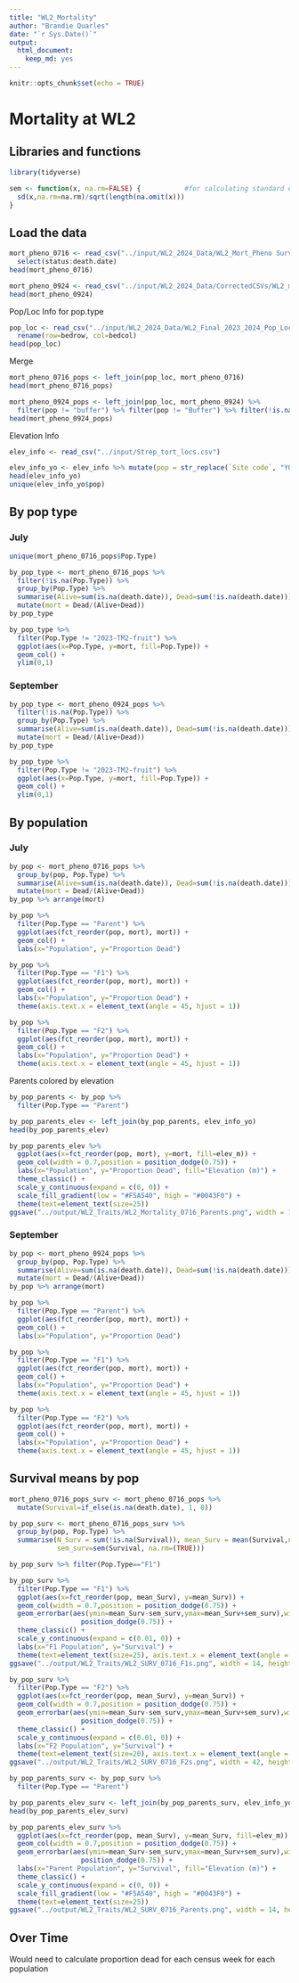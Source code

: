 ```yaml
---
title: "WL2_Mortality"
author: "Brandie Quarles"
date: "`r Sys.Date()`"
output: 
  html_document: 
    keep_md: yes
---
```


```r
knitr::opts_chunk$set(echo = TRUE)
```

# Mortality at WL2

## Libraries and functions
```r
library(tidyverse)

sem <- function(x, na.rm=FALSE) {           #for calculating standard error
  sd(x,na.rm=na.rm)/sqrt(length(na.omit(x)))
} 
```

## Load the data
```r
mort_pheno_0716 <- read_csv("../input/WL2_2024_Data/WL2_Mort_Pheno Survey_Order_Fixed_0716.csv") %>% 
  select(status:death.date)
head(mort_pheno_0716)

mort_pheno_0924 <- read_csv("../input/WL2_2024_Data/CorrectedCSVs/WL2_mort_pheno_20240924_corrected.csv")
head(mort_pheno_0924)
```

Pop/Loc Info for pop.type
```r
pop_loc <- read_csv("../input/WL2_2024_Data/WL2_Final_2023_2024_Pop_Loc_Info.csv") %>% 
  rename(row=bedrow, col=bedcol)
head(pop_loc)
```

Merge
```r
mort_pheno_0716_pops <- left_join(pop_loc, mort_pheno_0716)
head(mort_pheno_0716_pops)

mort_pheno_0924_pops <- left_join(pop_loc, mort_pheno_0924) %>% 
  filter(pop != "buffer") %>% filter(pop != "Buffer") %>% filter(!is.na(pop))
head(mort_pheno_0924_pops)
```

Elevation Info
```r
elev_info <- read_csv("../input/Strep_tort_locs.csv")

elev_info_yo <- elev_info %>% mutate(pop = str_replace(`Site code`, "YOSE(\\d+)", "YO\\1")) %>% select(Lat, Long, elev_m=`Elevation (m)`, pop)
head(elev_info_yo)
unique(elev_info_yo$pop)
```

## By pop type 
### July
```r
unique(mort_pheno_0716_pops$Pop.Type)

by_pop_type <- mort_pheno_0716_pops %>% 
  filter(!is.na(Pop.Type)) %>% 
  group_by(Pop.Type) %>% 
  summarise(Alive=sum(is.na(death.date)), Dead=sum(!is.na(death.date))) %>% 
  mutate(mort = Dead/(Alive+Dead))
by_pop_type

by_pop_type %>% 
  filter(Pop.Type != "2023-TM2-fruit") %>% 
  ggplot(aes(x=Pop.Type, y=mort, fill=Pop.Type)) +
  geom_col() +
  ylim(0,1)

```

### September
```r
by_pop_type <- mort_pheno_0924_pops %>% 
  filter(!is.na(Pop.Type)) %>% 
  group_by(Pop.Type) %>% 
  summarise(Alive=sum(is.na(death.date)), Dead=sum(!is.na(death.date))) %>% 
  mutate(mort = Dead/(Alive+Dead))
by_pop_type

by_pop_type %>% 
  filter(Pop.Type != "2023-TM2-fruit") %>% 
  ggplot(aes(x=Pop.Type, y=mort, fill=Pop.Type)) +
  geom_col() +
  ylim(0,1)

```

## By population
### July
```r
by_pop <- mort_pheno_0716_pops %>% 
  group_by(pop, Pop.Type) %>% 
  summarise(Alive=sum(is.na(death.date)), Dead=sum(!is.na(death.date))) %>% 
  mutate(mort = Dead/(Alive+Dead))
by_pop %>% arrange(mort)

by_pop %>% 
  filter(Pop.Type == "Parent") %>% 
  ggplot(aes(fct_reorder(pop, mort), mort)) + 
  geom_col() +
  labs(x="Population", y="Proportion Dead")

by_pop %>% 
  filter(Pop.Type == "F1") %>% 
  ggplot(aes(fct_reorder(pop, mort), mort)) + 
  geom_col() +
  labs(x="Population", y="Proportion Dead") +
  theme(axis.text.x = element_text(angle = 45, hjust = 1))

by_pop %>% 
  filter(Pop.Type == "F2") %>% 
  ggplot(aes(fct_reorder(pop, mort), mort)) + 
  geom_col() +
  labs(x="Population", y="Proportion Dead") +
  theme(axis.text.x = element_text(angle = 45, hjust = 1))
```

Parents colored by elevation
```r
by_pop_parents <- by_pop %>% 
  filter(Pop.Type == "Parent")

by_pop_parents_elev <- left_join(by_pop_parents, elev_info_yo)
head(by_pop_parents_elev)

by_pop_parents_elev %>% 
  ggplot(aes(x=fct_reorder(pop, mort), y=mort, fill=elev_m)) + 
  geom_col(width = 0.7,position = position_dodge(0.75)) +
  labs(x="Population", y="Proportion Dead", fill="Elevation (m)") +
  theme_classic() + 
  scale_y_continuous(expand = c(0, 0)) +
  scale_fill_gradient(low = "#F5A540", high = "#0043F0") +
  theme(text=element_text(size=25))
ggsave("../output/WL2_Traits/WL2_Mortality_0716_Parents.png", width = 14, height = 8, units = "in")
```

### September 
```r
by_pop <- mort_pheno_0924_pops %>% 
  group_by(pop, Pop.Type) %>% 
  summarise(Alive=sum(is.na(death.date)), Dead=sum(!is.na(death.date))) %>% 
  mutate(mort = Dead/(Alive+Dead))
by_pop %>% arrange(mort)

by_pop %>% 
  filter(Pop.Type == "Parent") %>% 
  ggplot(aes(fct_reorder(pop, mort), mort)) + 
  geom_col() +
  labs(x="Population", y="Proportion Dead")

by_pop %>% 
  filter(Pop.Type == "F1") %>% 
  ggplot(aes(fct_reorder(pop, mort), mort)) + 
  geom_col() +
  labs(x="Population", y="Proportion Dead") +
  theme(axis.text.x = element_text(angle = 45, hjust = 1))

by_pop %>% 
  filter(Pop.Type == "F2") %>% 
  ggplot(aes(fct_reorder(pop, mort), mort)) + 
  geom_col() +
  labs(x="Population", y="Proportion Dead") +
  theme(axis.text.x = element_text(angle = 45, hjust = 1))
```

## Survival means by pop
```r
mort_pheno_0716_pops_surv <- mort_pheno_0716_pops %>% 
  mutate(Survival=if_else(is.na(death.date), 1, 0))

by_pop_surv <- mort_pheno_0716_pops_surv %>% 
  group_by(pop, Pop.Type) %>% 
  summarise(N_Surv = sum(!is.na(Survival)), mean_Surv = mean(Survival,na.rm=(TRUE)), 
            sem_surv=sem(Survival, na.rm=(TRUE)))

by_pop_surv %>% filter(Pop.Type=="F1")
```

```r
by_pop_surv %>% 
  filter(Pop.Type == "F1") %>% 
  ggplot(aes(x=fct_reorder(pop, mean_Surv), y=mean_Surv)) + 
  geom_col(width = 0.7,position = position_dodge(0.75)) + 
  geom_errorbar(aes(ymin=mean_Surv-sem_surv,ymax=mean_Surv+sem_surv),width=.2, position = 
                  position_dodge(0.75)) +
  theme_classic() + 
  scale_y_continuous(expand = c(0.01, 0)) +
  labs(x="F1 Population", y="Survival") +
  theme(text=element_text(size=25), axis.text.x = element_text(angle = 45, hjust = 1))
ggsave("../output/WL2_Traits/WL2_SURV_0716_F1s.png", width = 14, height = 8, units = "in")

by_pop_surv %>% 
  filter(Pop.Type == "F2") %>% 
  ggplot(aes(x=fct_reorder(pop, mean_Surv), y=mean_Surv)) + 
  geom_col(width = 0.7,position = position_dodge(0.75)) + 
  geom_errorbar(aes(ymin=mean_Surv-sem_surv,ymax=mean_Surv+sem_surv),width=.2, position = 
                  position_dodge(0.75)) +
  theme_classic() + 
  scale_y_continuous(expand = c(0.01, 0)) +
  labs(x="F2 Population", y="Survival") +
  theme(text=element_text(size=20), axis.text.x = element_text(angle = 45, hjust = 1))
ggsave("../output/WL2_Traits/WL2_SURV_0716_F2s.png", width = 42, height = 16, units = "in")
```

```r
by_pop_parents_surv <- by_pop_surv %>% 
  filter(Pop.Type == "Parent")

by_pop_parents_elev_surv <- left_join(by_pop_parents_surv, elev_info_yo)
head(by_pop_parents_elev_surv)

by_pop_parents_elev_surv %>% 
  ggplot(aes(x=fct_reorder(pop, mean_Surv), y=mean_Surv, fill=elev_m)) + 
  geom_col(width = 0.7,position = position_dodge(0.75)) +
  geom_errorbar(aes(ymin=mean_Surv-sem_surv,ymax=mean_Surv+sem_surv),width=.2, position = 
                  position_dodge(0.75)) +
  labs(x="Parent Population", y="Survival", fill="Elevation (m)") +
  theme_classic() + 
  scale_y_continuous(expand = c(0, 0)) +
  scale_fill_gradient(low = "#F5A540", high = "#0043F0") +
  theme(text=element_text(size=25))
ggsave("../output/WL2_Traits/WL2_SURV_0716_Parents.png", width = 14, height = 8, units = "in")
```


## Over Time
Would need to calculate proportion dead for each census week for each population 

